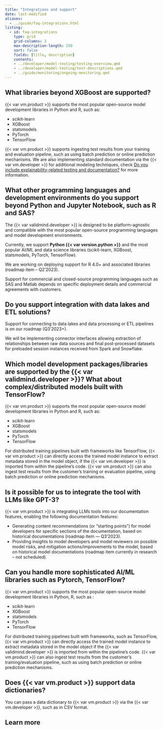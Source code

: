 ```yaml
---
title: "Integrations and support"
date: last-modified
aliases:
  - ../guide/faq-integrations.html
listing:
  - id: faq-integrations
    type: grid
    grid-columns: 3
    max-description-length: 250
    sort: false
    fields: [title, description]
    contents:
    - ../developer/model-testing/testing-overview.qmd
    - ../developer/model-testing/test-descriptions.qmd
    - ../guide/monitoring/ongoing-monitoring.qmd
---
```


<!-- BELOW REMOVED ON REQUEST AS PER SC-6528 -->

<!-- ## Can you integrate with JIRA to connect with our Model Development pipeline?

{{< var vm.product >}} is planning to provide integration with JIRA tickets via the JIRA Python API. You will be able to configure {{< var vm.product >}} to update the status of a particular JIRA ticket when a specific state or approval is triggered from the workflow (roadmap item – Q3’2023). -->

## What libraries beyond XGBoost are supported?

{{< var vm.product >}} supports the most popular open-source model development libraries in Python and R, such as:

- scikit-learn
- XGBoost
- statsmodels
- PyTorch
- TensorFlow

{{< var vm.product >}} supports ingesting test results from your training and evaluation pipeline, such as using batch prediction or online prediction mechanisms. We are also implementing standard documentation via the {{< var vm.developer >}} for additional modeling techniques, check [Do you include explainability-related testing and documentation?](faq-testing.qmd#do-you-include-explainability-related-testing-and-documentation) for more information.

## What other programming languages and development environments do you support beyond Python and Jupyter Notebook, such as R and SAS?

The {{< var validmind.developer >}} is designed to be platform-agnostic and compatible with the most popular open-source programming languages and model development environments.

Currently, we support **Python {{< var version.python >}}** and the most popular AI/ML and data science libraries (scikit-learn, XGBoost, statsmodels, PyTorch, TensorFlow).

We are working on deploying support for R 4.0+ and associated libraries (roadmap item – Q2’2023).

Support for commercial and closed-source programming languages such as SAS and Matlab depends on specific deployment details and commercial agreements with customers.

## Do you support integration with data lakes and ETL solutions?

Support for connecting to data lakes and data processing or ETL pipelines is on our roadmap (Q3’2023+).

We will be implementing connector interfaces allowing extraction of relationships between raw data sources and final post-processed datasets for preloaded session instances received from Spark and Snowflake.

## Which model development packages/libraries are supported by the {{< var validmind.developer >}}? What about complex/distributed models built with TensorFlow?

{{< var vm.product >}} supports the most popular open-source model development libraries in Python and R, such as:

- scikit-learn
- XGBoost
- statsmodels
- PyTorch
- TensorFlow

For distributed training pipelines built with frameworks like TensorFlow, {{< var vm.product >}} can directly access the trained model instance to extract metadata stored in the model object, if the {{< var vm.developer >}} is imported from within the pipeline's code. {{< var vm.product >}} can also ingest test results from the customer's training or evaluation pipeline, using batch prediction or online prediction mechanisms.

## Is it possible for us to integrate the tool with LLMs like GPT-3?

{{< var vm.product >}} is integrating LLMs tools into our documentation features, enabling the following documentation features:

- Generating content recommendations (or “starting points”) for model developers for specific sections of the documentation, based on historical documentations (roadmap item — Q3’2023).
- Providing insights to model developers and model reviewers on possible model risks, and mitigation actions/improvements to the model, based on historical model documentations (roadmap item currently in research – not scheduled).

## Can you handle more sophisticated AI/ML libraries such as Pytorch, TensorFlow?

{{< var vm.product >}} supports the most popular open-source model development libraries in Python, R, such as :

- scikit-learn
- XGBoost
- statsmodels
- PyTorch
- TensorFlow

For distributed training pipelines built with frameworks, such as TensorFlow, {{< var vm.product >}} can directly access the trained model instance to extract metadata stored in the model object if the {{< var validmind.developer >}} is imported from within the pipeline’s code.
{{< var vm.product >}} can also ingest test results from the customer’s training/evaluation pipeline, such as using batch prediction or online prediction mechanisms.

## Does {{< var vm.product >}} support data dictionaries?

You can pass a data dictionary to {{< var vm.product >}} via the {{< var vm.developer >}}, such as in CSV format.

## Learn more

:::{#faq-integrations}
:::


